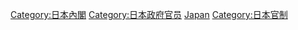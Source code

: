 {{Catmore|国務大臣}}

[[Category:日本內閣|Category:日本內閣]]
[[Category:日本政府官员|Category:日本政府官员]]
[[Category:各國閣員|Japan]]
[[Category:日本官制|Category:日本官制]]
